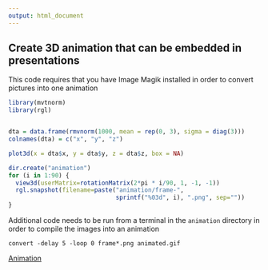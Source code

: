 ```yaml
---
output: html_document
---
```


## **Create 3D animation that can be embedded in presentations**

This code requires that you have Image Magik installed in order to convert pictures into one animation


```r
library(mvtnorm)
library(rgl)


dta = data.frame(rmvnorm(1000, mean = rep(0, 3), sigma = diag(3)))
colnames(dta) = c("x", "y", "z")

plot3d(x = dta$x, y = dta$y, z = dta$z, box = NA)

dir.create("animation")
for (i in 1:90) {
  view3d(userMatrix=rotationMatrix(2*pi * i/90, 1, -1, -1))
  rgl.snapshot(filename=paste("animation/frame-",
                              sprintf("%03d", i), ".png", sep=""))
}
```

Additional code needs to be run from a terminal in the `animation` directory in order to compile the images into an animation

`convert -delay 5 -loop 0 frame*.png animated.gif`

[Animation](animated.gif)